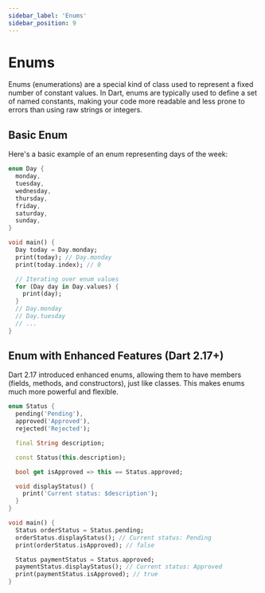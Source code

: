 ```yaml
---
sidebar_label: 'Enums'
sidebar_position: 9
---
```


# Enums

Enums (enumerations) are a special kind of class used to represent a fixed number of constant values. In Dart, enums are typically used to define a set of named constants, making your code more readable and less prone to errors than using raw strings or integers.

## Basic Enum

Here's a basic example of an enum representing days of the week:

```dart
enum Day {
  monday,
  tuesday,
  wednesday,
  thursday,
  friday,
  saturday,
  sunday,
}

void main() {
  Day today = Day.monday;
  print(today); // Day.monday
  print(today.index); // 0

  // Iterating over enum values
  for (Day day in Day.values) {
    print(day);
  }
  // Day.monday
  // Day.tuesday
  // ...
}
```

## Enum with Enhanced Features (Dart 2.17+)

Dart 2.17 introduced enhanced enums, allowing them to have members (fields, methods, and constructors), just like classes. This makes enums much more powerful and flexible.

```dart
enum Status {
  pending('Pending'),
  approved('Approved'),
  rejected('Rejected');

  final String description;

  const Status(this.description);

  bool get isApproved => this == Status.approved;

  void displayStatus() {
    print('Current status: $description');
  }
}

void main() {
  Status orderStatus = Status.pending;
  orderStatus.displayStatus(); // Current status: Pending
  print(orderStatus.isApproved); // false

  Status paymentStatus = Status.approved;
  paymentStatus.displayStatus(); // Current status: Approved
  print(paymentStatus.isApproved); // true
}
```

